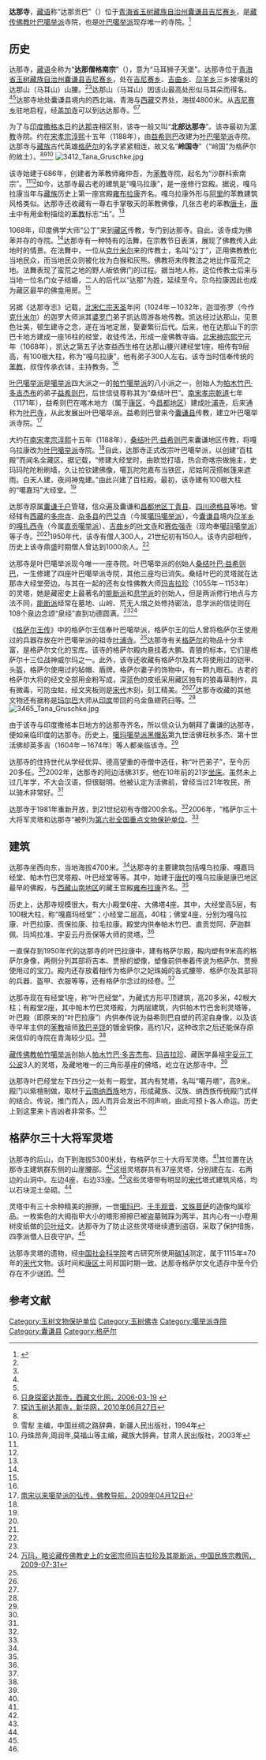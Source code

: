 {{about|青海省玉树藏族自治州囊谦县的达那寺|西藏自治区日喀则市南木林县的达那寺|达那寺 (南木林县)|印度撒格本日的达那寺|达那寺 (印度)}}
{{Infobox Tibetan Buddhist monastery
|name =达那寺
|image =Gesar GeneräleGruschke.jpg
|image size = 250px
|alt = 
|caption = 格萨尔三十大将军灵塔
|t=
|w=
|to = 
|ipa={{IPA|}}
|z=
|thdl=
|e=
|tc=達那寺
|s=达那寺
|p=
|m=
|k=
|pushpin_map = 
|latd =  | latm =  | lats =  | latNS = 
|longd=  | longm= | longs =| longEW = 
|iso_region = 
|map_caption = 
|mapsize = 
|location_country = 中国
|location = {{CHN}}[[青海省|青海省]][[玉树藏族自治州|玉树藏族自治州]][[囊谦县|囊谦县]]
|coordinates_display =
|founded_by = 雍仲吾
|date_founded =686年
|date_renovated =
|sect = [[叶巴噶举派|叶巴噶举派]]
|mather =
|children =
|dedicated_to = 
|tulku =
|head_lama = 
|head_mgh =
|no._of_monks = 
|architecture = 
|festivals =
|footnotes = 
}}
{{文物保护单位
| 级别 = 全国
| 图片 = 
| 名称 = 格萨尔三十大将军灵塔和达那寺
| 编号 = 6-805
| 分类 = 古建筑
| 时代 = 宋、元
| 所在 = [[青海省|青海省]][[囊谦县|囊谦县]]
| 登录 = 2006年5月25日
| Cat = 青海全国重点文物保护单位
}}

'''达那寺'''，[[藏语|藏语]]称“达那贡巴”（{{bo|z=རྟ་རྣ་དགོན་པ་|w=rta rna dgon pa}}）位于[[青海省|青海省]][[玉树藏族自治州|玉树藏族自治州]][[囊谦县|囊谦县]][[吉尼赛乡|吉尼赛乡]]，是[[藏传佛教|藏传佛教]][[叶巴噶举派|叶巴噶举派]]寺院，也是[[叶巴噶举派|叶巴噶举派]]现存唯一的寺院。<ref name=danqu>{{Cite web |url=http://www.tibet.cn/periodical/xzyj/2005/02/200903/t20090312_459960.html |title=丹曲，论藏传佛教寺院在传播《格萨尔》中的作用，西藏研究2005年第二期 |accessdate=2013-08-13 |archive-date=2016-03-04 |archive-url=https://web.archive.org/web/20160304120107/http://www.tibet.cn/periodical/xzyj/2005/02/200903/t20090312_459960.html |dead-url=no }}</ref>

==历史==
达那寺，[[藏语|藏语]]全称为“'''达那僧格南宗'''”（{{bo|z=རྟ་རྣ་སེང་གེའི་གནམ་རྫོང་|w=rta rna seng ge’i gnam rdzong}}），意为“马耳狮子天堡”。达那寺位于[[青海省|青海省]][[玉树藏族自治州|玉树藏族自治州]][[囊谦县|囊谦县]][[吉尼赛乡|吉尼赛乡]]，处在[[吉尼赛乡|吉尼赛乡]]、[[吉曲乡|吉曲乡]]、[[尕羊乡|尕羊乡]]三乡接壤处的达那山（马耳山）山腰。<ref name=xueli/><ref name=dan/>达那山（马耳山）因该山最高处形似马耳朵而得名。<ref name=xhw/><ref name=fjdh/>达那寺地处囊谦县境内的西北端，青海与[[西藏|西藏]]交界处，海拔4800米。从[[吉尼赛乡|吉尼赛乡]]驻地启程，经[[盖加寺|盖加寺]]可以到达达那寺。<ref name=xzwhw>[http://www.tibetculture.net/whbl/ctwh/jzwh/200712/t20071212_298745.htm 只身探密达那寺，西藏文化网，2006-03-19] {{webarchive|url=https://web.archive.org/web/20140228020558/http://www.tibetculture.net/whbl/ctwh/jzwh/200712/t20071212_298745.htm |date=2014-02-28 }}</ref><ref name=xhw>[http://news.xinhuanet.com/politics/2010-06/27/c_12268710.htm 探访玉树达那寺，新华网，2010年06月27日]{{Dead link|date=2018年6月 |bot=InternetArchiveBot |fix-attempted=no }}</ref>

为了与[[印度|印度]][[撒格本日|撒格本日]]的[[达那寺_(印度)|达那寺]]相区别，该寺一般又叫“'''北部达那寺'''”。该寺最初为[[苯教|苯教]]寺院。约在[[宋孝宗|宋孝宗]][[淳熙|淳熙]]十五年（1188年），由[[桑结叶巴·益希则巴|益希则巴]]改建为[[叶巴噶举派|叶巴噶举派]]寺院。达那寺与[[藏族|藏族]]古代英雄[[格萨尔|格萨尔]]的名字紧紧相连，故又名“'''岭国寺'''”（“岭国”为格萨尔的故土）。<ref name=fjdh/><ref name=xueli>雪犁 主编，中国丝绸之路辞典，新疆人民出版社，1994年</ref><ref name=dan>丹珠昂奔,周润年,莫福山等主编，藏族大辞典，甘肃人民出版社，2003年</ref>
[[File:3412_Tana_Gruschke.jpg|left]]

该寺始建于686年，创建者为苯教师雍仲吾，为[[苯教|苯教]]寺院，起名为“沙群科索南宗”。<ref name=xhw/><ref name=danqu/>如今，达那寺最古老的建筑是“嘎乌拉康”，是一座修行宫殿。据说，嘎乌拉康当年与[[藏族|藏族]]历史上第一座宫殿[[雍布拉康|雍布拉康]]齐名。嘎乌拉康外形与[[阿里地区|阿里]]的苯教建筑风格类似。达那寺还收藏有一尊右手掌敬天的苯教佛像，几张古老的苯教[[唐卡|唐卡]]，[[唐卡|唐卡]]中有用金粉描绘的[[苯教|苯教]]标志“[[卐|卐]]”。<ref name=xzwhw/>

1068年，印度佛学大师“公丁”来到[[藏区|藏区]]传教，专门到达那寺。自此，该寺成为佛苯并存的寺院。<ref name=danqu/>达那寺有一种特有的法舞，在宗教节日表演，展现了佛教传入此地时的情景。在法舞中，一位从[[克什米尔|克什米尔]]来的传教士，名叫“公丁”，正用佛教教化当地民众，而当地民众则被化妆为白猴和灰熊。佛教将未传教法之地比作蛮荒之地。法舞表现了蛮荒之地的野人皈依佛门的过程。据当地人称，这位传教士后来与当地一位名门女子结婚，二人的后代以“达那”为姓，延续至今。尕乌拉康因此也成为藏区最早的佛龛用房。<ref name=xzwhw/>

另据《达那寺志》记载，[[宋仁宗|北宋仁宗]][[天圣|天圣]]年间（1024年－1032年，迦湿弥罗（今作[[克什米尔|克什米尔]]）的迦罗大师派其[[婆罗门|婆罗门]]弟子凯达周游各地传教。凯达经过达那山，见景色壮美，顿生建寺之念，遂在当地定居，娶妻繁衍后代。后来，他在达那山下的宗巴卡地方建成一座16柱的经堂，收徒传法，形成一座佛教寺庙。[[宋神宗|北宋神宗]][[熙宁|熙宁]]元年（1068年），凯达之第五子达查益西生格在达那山腰兴建经堂1座，相传有9层高，有100根大柱，称为“嘎乌拉康”，他有弟子300人左右。该寺当时信奉传统的[[苯教|苯教]]，叔侄传承衣钵，主持教务。<ref name=fjdh/>

[[叶巴噶举派|叶巴噶举派]]是[[噶举派|噶举派]]四大派之一的[[帕竹噶举派|帕竹噶举派]]的八小派之一，创始人为[[帕木竹巴·多吉杰布|帕木竹巴·多吉杰布]]的弟子[[桑结叶巴·益希则巴|益希则巴]]，后世信徒尊称其为“桑结叶巴”。[[宋孝宗|南宋孝宗]][[乾道_(南宋)|乾道]]七年（1171年），益希则巴在喀木地方（属于[[康区|康区]]，今[[昌都地区|昌都地区]]）建成[[叶浦寺|叶浦寺]]，后来通称为[[叶巴寺|叶巴寺]]，从此发展出叶巴噶举派。益希则巴曾来今[[囊谦县|囊谦县]]传教，建立叶巴噶举派寺院。<ref name=fjdh>[http://www.fjdh.com/wumin/2009/04/22523166926.html 南宋以来噶举派的弘传，佛教导航，2009年04月12日]{{dead link|date=2018年4月 |bot=InternetArchiveBot |fix-attempted=yes }}</ref>

大约在[[宋孝宗|南宋孝宗]][[淳熙|淳熙]]十五年（1188年），[[桑结叶巴·益希则巴|桑结叶巴·益希则巴]]来囊谦地区传教，将嘎乌拉康改为[[叶巴噶举派|叶巴噶举派]]寺院。<ref name=fjdh/>自此，达那寺正式改宗叶巴噶举派，以创建“百柱殿”而闻名全藏区。据记载，“修建大经堂时，由欧觉打墙，热合奇喀宗做施主，史玛玛陀陀粉刷墙，久让拉钦建佛像，噶瓦陀陀嘉布当铁匠，尼姑阿茂搭帐篷来遮雨。白天人建，夜间神鬼建。”由此兴建了百柱殿。最初，该寺建有100根大柱的“噶嘉玛”大经堂。<ref name=danqu/>

达那寺原属[[囊谦千户|囊谦千户]]管辖，信众遍及囊谦和[[昌都地区|昌都地区]][[丁青县|丁青县]]、[[四川|四川]][[德格县|德格县]]等地。曾经辖有[[西藏|西藏]]的[[多宗寺|多宗寺]]、[[杂多县|杂多县]]的[[巴艾寺|巴艾寺]]（今属[[噶玛噶举派|噶玛噶举派]]），今[[囊谦县|囊谦县]]境内[[尕羊乡|尕羊乡]]的[[嘎扎西寺|嘎扎西寺]]（今属[[直贡噶举派|直贡噶举派]]）、[[吉曲乡|吉曲乡]]的[[叶文寺|叶文寺]]和[[赛佐强寺|赛佐强寺]]（现均奉[[噶玛噶举派|噶玛噶举派]]）等子寺。<ref name=xueli/><ref name=dan/>1950年代，该寺有僧人300人，21世纪初有150人。该寺内部相传，历史上该寺鼎盛时期僧人曾达到1000余人。<ref name=fjdh/>

达那寺是叶巴噶举派现今唯一一座寺院。叶巴噶举派的创始人[[桑结叶巴·益希则巴|桑结叶巴·益希则巴]]，一生修建了四座叶巴噶举派寺院，其他三座均已消失。桑结叶巴的灵塔就在达那寺大经堂旁边。与其在一起的还有女性佛教大师[[玛吉拉珍|玛吉拉珍]]（1055年－1153年）的灵塔，她是藏密史上最著名的[[能断派|能断派]]和[[息学派|息学派]]的创始人，但是两派修行地点与方法不同，[[能断派|能断派]]经常在墓地、山岭、荒无人烟之处修持密法，息学派的信徒则在108个泉边念颂“泉经”直到功德圆满。<ref name=xzwhw/><ref>[http://www.mzb.com.cn/html/report/100402-1.htm 万玛，略论藏传佛教史上的女密宗师玛吉拉珍及其能断派，中国民族宗教网，2009-07-31]{{Dead link|date=2019年5月 |bot=InternetArchiveBot |fix-attempted=yes }}</ref>

《[[格萨尔王传|格萨尔王传]]》中的格萨尔王信奉叶巴噶举派，格萨尔王的后人曾将格萨尔王使用过的兵器存放在叶巴噶举派的祖寺[[叶浦寺|叶浦寺]]。<ref name=fjdh/>达那寺有关[[格萨尔|格萨尔]]的物品十分丰富，是格萨尔文化的宝库。该寺的格萨尔殿内悬挂着大鹏、青狼的标本，它们是格萨尔十三位战神威尔玛之一。此外，该寺还收藏有格萨尔及其大将使用过的铠甲、头盔，格萨尔使用过的毡帽、盾牌。格萨尔妻子的饰物中，有一颗九眼石。古老的格萨尔大将的经文全部用金粉写成，深蓝色的皮纸采用藏区独有的狼毒草制作，具有微毒，可防虫蛀，经文夹板则是[[宋代|宋代]]木刻，刻工精美。<ref name=xzwhw/><ref name=xhw/>达那寺收藏的其他文物还有据称是[[玛尔巴|玛尔巴]]大师从[[印度|印度]]带回的乌金鱼翅药臼等。<ref name=xhw/>
[[File:3465_Tana_Gruschke.jpg|thumb]]

由于该寺与印度撒格本日地方的达那寺齐名，所以信众认为朝拜了囊谦的达那寺，便如亲临印度的达那寺。历史上，[[噶玛噶举派|噶玛噶举派]][[噶玛巴|黑帽系]]第九世活佛旺秋多杰、第十世活佛却英多吉（1604年－1674年）等人都亲临该寺。<ref name=fjdh/>

达那寺的住持世代从学经优异、德高望重的寺僧中选任，称“叶巴弟子”，至今历20多任。<ref name=fjdh/>2002年，达那寺的阿边活佛31岁。他在10年前的21岁[[坐床|坐床]]。虽然未上过几年学，不大会汉语，但很聪明。他被认定为活佛前，曾经当过21年牧民，所以骑术非常好。<ref name=xzwhw/>

达那寺于1981年重新开放，到21世纪初有寺僧200余名。<ref name=danqu/>2006年，“格萨尔三十大将军灵塔和达那寺”被列为[[第六批全国重点文物保护单位|第六批全国重点文物保护单位]]。<ref name=xhw/>

==建筑==
达那寺坐西向东，当地海拔4700米。<ref name=fjdh/>达那寺的主要建筑包括嘎乌拉康、嘎嘉玛经堂、帕木竹巴灵塔殿、叶巴经堂等等。其中，始建于[[唐代|唐代]]的嘎乌拉康是康巴地区最早的佛殿，与[[西藏|西藏]][[山南地区|山南地区]]的藏王宫殿[[雍布拉康|雍布拉康]]齐名。<ref name=xhw/>

历史上，达那寺规模很大，有大小殿堂6座、大佛塔4座。其中，大经堂高5层，有100根大柱，称“嘎嘉玛经堂”；小经堂二层高，40柱；佛堂4座，分别为嘎乌拉康、叶巴拉康、贡保拉康、拉毛拉康。殿堂内供奉帕木竹巴、直贡觉阿、萨迦群佩、玛鸠拉准、宇妥云丹贡保等大师的灵塔。<ref name=fjdh/>

一直保存到1950年代的达那寺的叶巴拉康中，建有格萨尔殿，殿内塑有9米高的格萨尔身像，两侧分列其部将吉本、贾擦的塑像，塑像前供奉着传说为格萨尔、贾擦使用过的宝刀。殿内还存放着相传为格萨尔之妃珠姆的各式腰带、格萨尔及其部将的兵器、盔甲、衣服等等，还有格萨尔念过的经卷。<ref name=fjdh/>

达那寺现在有经堂1座，称“叶巴经堂”，为藏式方形平顶建筑，高20多米，42根大柱；有殿堂2座，其中帕木竹巴灵塔殿，为两层建筑，内供帕木竹巴舍利灵塔等，叶巴殿（即原来的“叶巴拉康”）内供奉传说为益希则巴自塑的药泥自身像，以及该寺早年主供的[[苯教|苯教]]祖师[[敦巴辛饶|敦巴辛饶]]的镀金铜像，高约1尺，这种改宗之后还能保存原来信仰的寺院在青海较少见。<ref name=fjdh/>

[[藏传佛教|藏传佛教]][[帕竹噶举派|帕竹噶举派]]创始人[[帕木竹巴·多吉杰布|帕木竹巴·多吉杰布]]、[[玛吉拉珍|玛吉拉珍]]、藏医学鼻祖[[宇妥元丁公波|宇妥元丁公波]]3人的灵塔，及藏地唯一的三角形基座的佛塔，屹立在达那寺中。<ref name=xhw/>

达那寺叶巴经堂左下四分之一处有一殿堂，其内有梵塔，名叫“噶丹塔”，高9米。殿门以紫檀制做，取材于[[云南|云南]][[纳西族|纳西族]]地方，形成藏族、汉族、纳西族传统殿门式样的结合。传说，推门而入，因人而异会发出不同声响，由此可预卜各人命运。历史上到这里来卜吉凶者非常多。<ref name=fjdh/>

==格萨尔三十大将军灵塔==
达那寺的后山，向下到海拔5300米处，有格萨尔三十大将军灵塔。<ref name=xzwhw/>其位置在达那寺主建筑群东侧的山崖腰部。<ref name=xhw/>这组灵塔群共有37座灵塔，分别建在左、右两边的山洞中。左边4座，右边33座。<ref name=xzwhw/>这些灵塔带有明显的[[宋代|宋代]]塔式建筑风格，均以石块泥土垒砌。<ref name=xhw/>

灵塔中有三十余种精美的擦擦，一世[[噶玛巴|噶玛巴]]、[[千手千眼观音|千手观音]]、[[文殊菩萨|文殊菩萨]]的造像均属珍品。一枚紫色的大拇指甲大小的塔形擦擦已被盗墓贼踩为两半，其内心有一小卷用树皮纸做的[[贝叶经|贝叶经]]文。达那寺为了防止这些灵塔继续遭到盗窃，采取了保护措施，四季派僧人日夜守护。<ref name=xzwhw/>

达那寺灵塔的遗物，经[[中国社会科学院|中国社会科学院]]考古研究所使用[[碳14|碳14]]测定，属于1115年±70年的[[宋代|宋代]]文物。该时间和[[康区|康区]]土司邦国时期一致。达那寺格萨尔文化遗存中至今仍存在不少谜团。<ref name=xzwhw/>

==参考文献==
{{reflist}}

{{青海全国重点文物保护单位}}
[[Category:玉树文物保护单位|Category:玉树文物保护单位]]
[[Category:玉树佛寺|Category:玉树佛寺]]
[[Category:噶举派寺院|Category:噶举派寺院]]
[[Category:囊谦县|Category:囊谦县]]
[[Category:格萨尔|Category:格萨尔]]
